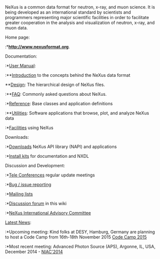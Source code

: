 NeXus is a common data format for neutron, x-ray, and muon science.  It is being developed as an international standard by scientists and programmers representing major scientific facilities in order to facilitate greater cooperation in the analysis and visualization of neutron, x-ray, and muon data.

;Home page:
:*'''[http://www.nexusformat.org http://www.nexusformat.org]'''.

;Documentation:
:*[http://download.nexusformat.org/doc/html/user_manual.html User Manual]:
:**[http://download.nexusformat.org/doc/html/introduction.html Introduction] to the concepts behind the NeXus data format
;**[http://download.nexusformat.org/doc/html/design.html Design]: The hierarchical design of NeXus files.
:**[http://download.nexusformat.org/doc/html/faq.html FAQ]: Commonly asked questions about NeXus.
:*[http://download.nexusformat.org/doc/html/classes/index.html Reference]: Base classes and application definitions
:**[http://download.nexusformat.org/doc/html/utilities.html Utilities]: Software applications that browse, plot, and analyze NeXus data
:*[[Facilities]] using NeXus

;Downloads:
:*[[Download|Downloads]] NeXus API library (NAPI) and applications
:*[http://download.nexusformat.org/kits/definitions/ Install kits] for documentation and NXDL

;Discussion and Development:
:*[[NeXus Teleconferences|Tele Conferences]] regular update meetings
:*[[IssueReporting|Bug / issue reporting]]
:*[http://download.nexusformat.org/doc/html/mailinglist.html Mailing lists]
:*[[Discussions|Discussion forum]] in this wiki
:*[[NIAC|NeXus International Advisory Committee]]

;[[Latest News]]:
:*Upcoming meeting: Kind folks at DESY, Hamburg, Germany are planning to host a Code Camp from 16th-18th November 2015 [[Code Camp 2015]]
:*Most recent meeting: Advanced Photon Source (APS), Argonne, IL, USA, December 2014 - [[NIAC2014|NIAC'2014]]